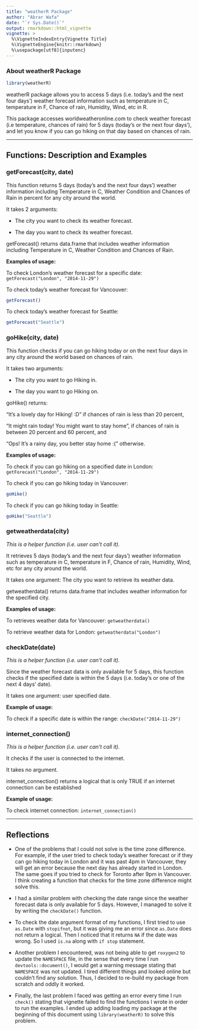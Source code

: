 ```yaml
---
title: "weatherR Package"
author: "Abrar Wafa"
date: "`r Sys.Date()`"
output: rmarkdown::html_vignette
vignette: >
  %\VignetteIndexEntry{Vignette Title}
  %\VignetteEngine{knitr::rmarkdown}
  %\usepackage[utf8]{inputenc}
---
```


### About weatherR Package

```r
library(weatherR)
```

weatherR package allows you to access 5 days (i.e. today's and the next four days') weather forecast information such as temperature in C, temperature in F,
Chance of rain, Humidity, Wind, etc in R.

This package accesses worldweatheronline.com to check weather forecast (i.e temperature, chances of rain) for 5 days (today's or the next four days'), and let you know if you can go hiking on that day based on chances of rain.

***

## Functions: Description and Examples

### getForecast(city, date)

This function returns 5 days (today's and the next four days') weather information
including Temperature in C, Weather Condition and Chances of Rain in percent for any city around the world.

It takes 2 arguments: 

- The city you want to check its weather forecast.

- The day you want to check its weather forecast.


getForecast() returns data.frame that includes weather information including Temperature in C, Weather Condition and Chances of Rain.

**Examples of usage:**

To check London's weather forecast for a specific date:
`getForecast("London", "2014-11-29")`

To check today's weather forecast for Vancouver:
```r
getForecast()
```


To check today's weather forecast for Seattle:
```r
getForecast("Seattle")
```



### goHike(city, date)

This function checks if you can go hiking today or on the next four days
in any city around the world based on chances of rain.

It takes two arguments:

- The city you want to go Hiking in.

- The day you want to go Hiking on.

goHike() returns:

"It's a lovely day for Hiking! :D" if chances of rain is less than 20 percent,

"It might rain today! You might want to stay home", if chances of rain is between 20 percent and 60 percent, and

"Ops! It's a rainy day, you better stay home :(" otherwise.

**Examples of usage:**

To check if you can go hiking on a specified date in London: `getForecast("London", "2014-11-29")`

To check if you can go hiking today in Vancouver:
```r
goHike()
```


To check if you can go hiking today in Seattle: 
```r
goHike("Seattle")
```


### getweatherdata(city)

*This is a helper function (i.e. user can't call it).*

It retrieves 5 days (today's and the next four days') weather information
such as temperature in C, temperature in F, Chance of rain, Humidity, Wind, etc for any city around the world.

It takes one argument: The city you want to retrieve its weather data.

getweatherdata() returns data.frame that includes weather information for the specified city.

**Examples of usage:**

To retrieves weather data for Vancouver: `getweatherdata()`

To retrieve weather data for London: `getweatherdata("London")`



### checkDate(date)

*This is a helper function (i.e. user can't call it).*

Since the weather forecast data is only available for 5 days, this function checks if the specified date is within the 5 days (i.e. today's or one of the next 4 days' date).

It takes one argument: user specified date.

**Example of usage:**

To check if a specific date is within the range: `checkDate("2014-11-29")`

### internet_connection()

*This is a helper function (i.e. user can't call it).*

It checks if the user is connected to the internet.

It takes no argument.

internet_connection() returns a logical that is only TRUE if an internet connection can be established

**Example of usage:**

To check internet connection: `internet_connection()`

***
## Reflections

- One of the problems that I could not solve is the time zone difference. For example, if the user tried to check today's weather forecast or if they can go hiking today in London and it was past 4pm in Vancouver, they will get an error because the next day has already started in London. The same goes if you tried to check for Toronto after 9pm in Vancouver. I think creating a function that checks for the time zone difference might solve this.

- I had a similar problem with checking the date range since the weather forecast data is only available for 5 days. However, I managed to solve it by writing the `checkDate()` function.

- To check the date argument format of my functions, I first tried to use `as.Date` with `stopifnot`, but it was giving me an error since `as.Date` does not return a logical. Then I noticed that it returns `NA` if the date was wrong. So I used `is.na` along with `if stop` statement. 

- Another problem I encountered, was not being able to get `roxygen2` to update the `NAMESPACE` file, in the sense that every time I run `devtools::document()`, I would get a warning message stating that `NAMESPACE` was not updated. I tired different things and looked online but couldn't find any solution. Thus, I decided to re-build my package from scratch and oddly it worked. 

- Finally, the last problem I faced was getting an error every time I run `check()` stating that vignette failed to find the functions I wrote in order to run the examples. I ended up adding loading my package at the beginning of this document using `library(weatherR)` to solve this problem.  
